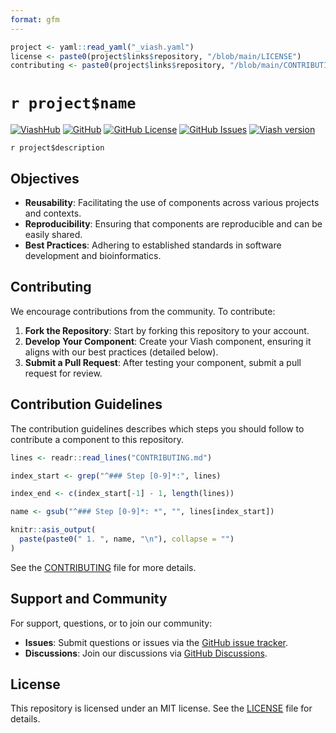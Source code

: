 ```yaml
---
format: gfm
---
```

```r
project <- yaml::read_yaml("_viash.yaml")
license <- paste0(project$links$repository, "/blob/main/LICENSE")
contributing <- paste0(project$links$repository, "/blob/main/CONTRIBUTING.md")
```
# `r project$name`

[![ViashHub](https://img.shields.io/badge/ViashHub-`r project$name`-7a4baa)](https://web.viash-hub.com/packages/`r project$name`) 
[![GitHub](https://img.shields.io/badge/GitHub-viash--hub%2F`r project$name`-blue)](`r project$links$repository`) 
[![GitHub License](https://img.shields.io/github/license/viash-hub/`r project$name`)](`r license`) 
[![GitHub Issues](https://img.shields.io/github/issues/viash-hub/`r project$name`)](`r project$links$issue_tracker`) 
[![Viash version](https://img.shields.io/badge/Viash-v`r gsub("-", "--", project$viash_version)`-blue)](https://viash.io)

`r project$description`

## Objectives

- **Reusability**: Facilitating the use of components across various projects and contexts.
- **Reproducibility**: Ensuring that components are reproducible and can be easily shared.
- **Best Practices**: Adhering to established standards in software development and bioinformatics.

## Contributing

We encourage contributions from the community. To contribute:

1. **Fork the Repository**: Start by forking this repository to your account.
2. **Develop Your Component**: Create your Viash component, ensuring it aligns with our best practices (detailed below).
3. **Submit a Pull Request**: After testing your component, submit a pull request for review.

## Contribution Guidelines

The contribution guidelines describes which steps you should follow to contribute a component to this repository.

```r
lines <- readr::read_lines("CONTRIBUTING.md")

index_start <- grep("^### Step [0-9]*:", lines)

index_end <- c(index_start[-1] - 1, length(lines))

name <- gsub("^### Step [0-9]*: *", "", lines[index_start])

knitr::asis_output(
  paste(paste0(" 1. ", name, "\n"), collapse = "")
)
```

See the [CONTRIBUTING](`r contributing`) file for more details.


## Support and Community

For support, questions, or to join our community:

- **Issues**: Submit questions or issues via the [GitHub issue tracker](`r project$links$issue_tracker`).
- **Discussions**: Join our discussions via [GitHub Discussions](`r project$links$repository`/discussions).

## License
This repository is licensed under an MIT license. See the [LICENSE](`r license`) file for details.
